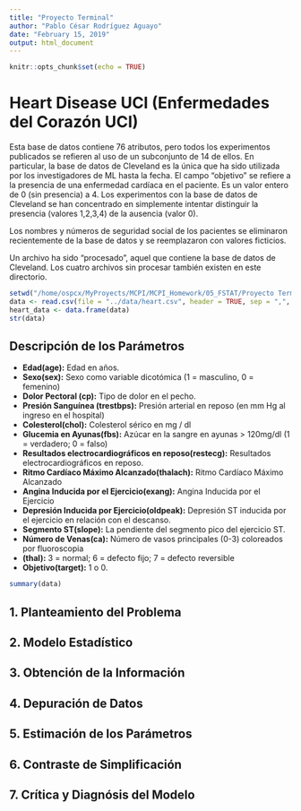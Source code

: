 ```yaml
---
title: "Proyecto Terminal"
author: "Pablo César Rodríguez Aguayo"
date: "February 15, 2019"
output: html_document
---
```


```r
knitr::opts_chunk$set(echo = TRUE)
```
# Heart Disease UCI (Enfermedades del Corazón UCI)
Esta base de datos contiene 76 atributos, pero todos los experimentos publicados se refieren al uso de un subconjunto de 14 de ellos. En particular, la base de datos de Cleveland es la única que ha sido utilizada por los investigadores de ML hasta la fecha. El campo "objetivo" se refiere a la presencia de una enfermedad cardíaca en el paciente. Es un valor entero de 0 (sin presencia) a 4. Los experimentos con la base de datos de Cleveland se han concentrado en simplemente intentar distinguir la presencia (valores 1,2,3,4) de la ausencia (valor 0).

Los nombres y números de seguridad social de los pacientes se eliminaron recientemente de la base de datos y se reemplazaron con valores ficticios.

Un archivo ha sido "procesado", aquel que contiene la base de datos de Cleveland. Los cuatro archivos sin procesar también existen en este directorio.

```r
setwd("/home/ospcx/MyProyects/MCPI/MCPI_Homework/05_FSTAT/Proyecto Terminal/src/")
data <- read.csv(file = "../data/heart.csv", header = TRUE, sep = ",", stringsAsFactors=FALSE)
heart_data <- data.frame(data)
str(data)
```

## Descripción de los Parámetros

- **Edad(age):** Edad en años.
- **Sexo(sex):** Sexo como variable dicotómica (1 = masculino, 0 = femenino)
- **Dolor Pectoral (cp):** Tipo de dolor en el pecho.
- **Presión Sanguínea (trestbps):** Presión arterial en reposo (en mm Hg al ingreso en el hospital)
- **Colesterol(chol):** Colesterol sérico en mg / dl
- **Glucemia en Ayunas(fbs):** Azúcar en la sangre en ayunas > 120mg/dl (1 = verdadero; 0 = falso)
- **Resultados electrocardiográficos en reposo(restecg):** Resultados electrocardiográficos en reposo. 
- **Ritmo Cardíaco Máximo Alcanzado(thalach):** Ritmo Cardíaco Máximo Alcanzado
- **Angina Inducida por el Ejercicio(exang):**  Angina Inducida por el Ejercicio
- **Depresión Inducida por Ejercicio(oldpeak):** Depresión ST inducida por el ejercicio en relación con el descanso.
- **Segmento ST(slope):** La pendiente del segmento pico del ejercicio ST.
- **Número de Venas(ca):** Número de vasos principales (0-3) coloreados por fluoroscopia
- **(thal):** 3 = normal; 6 = defecto fijo; 7 = defecto reversible
- **Objetivo(target):** 1 o 0.

```r
summary(data)
```

## 1. Planteamiento del Problema

## 2. Modelo Estadístico 

## 3. Obtención de la Información

## 4. Depuración de Datos

## 5. Estimación de los Parámetros

## 6. Contraste de Simplificación

## 7. Crítica y Diagnósis del Modelo
